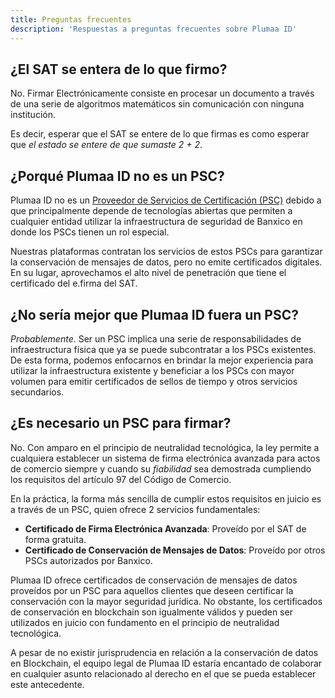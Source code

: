 ```yaml
---
title: Preguntas frecuentes
description: 'Respuestas a preguntas frecuentes sobre Plumaa ID'
---
```


## ¿El SAT se entera de lo que firmo?

No. Firmar Electrónicamente consiste en procesar un documento a través de una serie de algoritmos matemáticos sin comunicación con ninguna institución.

Es decir, esperar que el SAT se entere de lo que firmas es como esperar que _el estado se entere de que sumaste 2 + 2_.

## ¿Porqué Plumaa ID no es un PSC?

Plumaa ID no es un [Proveedor de Servicios de Certificación (PSC)](/advanced/technical/electronic-signature/trust-service-providers) debido a que principalmente depende de tecnologías abiertas que permiten a cualquier entidad utilizar la infraestructura de seguridad de Banxico en donde los PSCs tienen un rol especial.

Nuestras plataformas contratan los servicios de estos PSCs para garantizar la conservación de mensajes de datos, pero no emite certificados digitales. En su lugar, aprovechamos el alto nivel de penetración que tiene el certificado del e.firma del SAT.

## ¿No sería mejor que Plumaa ID fuera un PSC?

_Probablemente_. Ser un PSC implica una serie de responsabilidades de infraestructura física que ya se puede subcontratar a los PSCs existentes. De esta forma, podemos enfocarnos en brindar la mejor experiencia para utilizar la infraestructura existente y beneficiar a los PSCs con mayor volumen para emitir certificados de sellos de tiempo y otros servicios secundarios.

## ¿Es necesario un PSC para firmar?

No. Con amparo en el principio de neutralidad tecnológica, la ley permite a cualquiera establecer un sistema de firma electrónica avanzada para actos de comercio siempre y cuando su _fiabilidad_ sea demostrada cumpliendo los requisitos del artículo 97 del Código de Comercio.

En la práctica, la forma más sencilla de cumplir estos requisitos en juicio es a través de un PSC, quien ofrece 2 servicios fundamentales:

- **Certificado de Firma Electrónica Avanzada**: Proveído por el SAT de forma gratuita.
- **Certificado de Conservación de Mensajes de Datos**: Proveído por otros PSCs autorizados por Banxico.

Plumaa ID ofrece certificados de conservación de mensajes de datos proveídos por un PSC para aquellos clientes que deseen certificar la conservación con la mayor seguridad jurídica. No obstante, los certificados de conservación en blockchain son igualmente válidos y pueden ser utilizados en juicio con fundamento en el principio de neutralidad tecnológica.

<Info>A pesar de no existir jurisprudencia en relación a la conservación de datos en Blockchain, el equipo legal de Plumaa ID estaría encantado de colaborar en cualquier asunto relacionado al derecho en el que se pueda establecer este antecedente.</Info>
